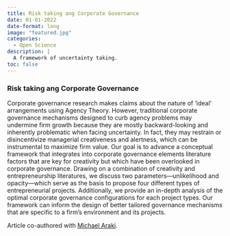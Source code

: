 ```yaml
---
title: Risk taking ang Corporate Governance
date: 01-01-2022
date-format: long
image: "featured.jpg"
categories:
  - Open Science
description: |
  A framework of uncertainty taking.
toc: false
---
```


### Risk taking ang Corporate Governance

Corporate governance research makes claims about the nature of ‘ideal’ arrangements using Agency Theory. However, traditional corporate governance mechanisms designed to curb agency problems may undermine firm growth because they are mostly backward-looking and inherently problematic when facing uncertainty. In fact, they may restrain or disincentivize managerial creativeness and alertness, which can be instrumental to maximize firm value. Our goal is to advance a conceptual framework that integrates into corporate governance elements literature factors that are key for creativity but which have been overlooked in corporate governance. Drawing on a combination of creativity and entrepreneurship literatures, we discuss two parameters—unlikelihood and opacity—which serve as the basis to propose four different types of entrepreneurial projects. Additionally, we provide an in-depth analysis of the optimal corporate governance configurations for each project types. Our framework can inform the design of better tailored governance mechanisms that are specific to a firm’s environment and its projects.

Article co-authored with [Michael Araki](https://scholar.google.com.br/citations?user=Q7O4il0AAAAJ&hl=pt-BR).
